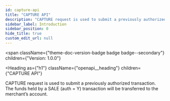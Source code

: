 ```yaml
---
id: capture-api
title: "CAPTURE API"
description: "CAPTURE request is used to submit a previously authorized transaction."
sidebar_label: Introduction
sidebar_position: 0
hide_title: true
custom_edit_url: null
---
```



<span
  className={"theme-doc-version-badge badge badge--secondary"}
  children={"Version: 1.0.0"}
>
</span>

<Heading
  as={"h1"}
  className={"openapi__heading"}
  children={"CAPTURE API"}
>
</Heading>



CAPTURE request is used to submit a previously authorized transaction.
The funds held by a SALE (auth = Y) transaction will be transferred to the merchant’s account.



      